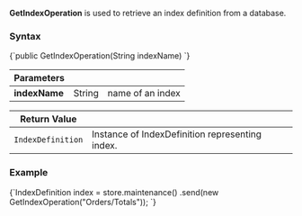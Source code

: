 
**GetIndexOperation** is used to retrieve an index definition from a database.

### Syntax

<TabItem value="get_1_0" label="get_1_0">
<CodeBlock language="java">
{`public GetIndexOperation(String indexName)
`}
</CodeBlock>
</TabItem>

| Parameters | | |
| ------------- | ------------- | ----- |
| **indexName** | String | name of an index |

| Return Value | |
| ------------- | ----- |
| `IndexDefinition` | Instance of IndexDefinition representing index. |

### Example

<TabItem value="get_1_1" label="get_1_1">
<CodeBlock language="java">
{`IndexDefinition index
    = store.maintenance()
        .send(new GetIndexOperation("Orders/Totals"));
`}
</CodeBlock>
</TabItem>


